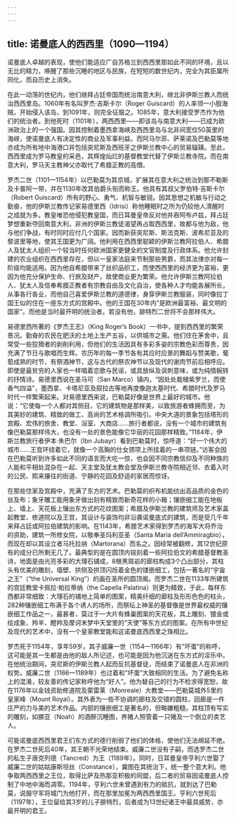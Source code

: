 ```yaml
---
---
---
```

title: 诺曼底人的西西里（1090—1194）
---




诺曼底人卓越的表现，使他们能适应广自苏格兰到西西里那如此不同的环境，且以无比的精力，唤醒了那些沉睡的地区与民族，在短短的数世纪内，完全为其臣属所同化，而自历史上消失。

在此一动荡的世纪内，他们继拜占廷帝国而统治南意大利，继北非伊斯兰教人而统治西西里岛。1060年有名叫罗杰·吉斯卡尔（Roger Guiscard）的人率领一小股海贼，开始侵入该岛，到1091年，则完全征服之。1085年，意大利接受罗杰作为他们的统治者。到他死时（1101年），两西西里——即该岛与南意大利——已成为欧洲政治上的一个强国。因其控制着墨西拿海峡及西西里岛与北非间宽仅50英里的海峡，使诺曼底人有决定性的商业及军事利益。而阿马尔菲、萨莱诺及巴勒莫等地亦成为所有地中海港口并包括突尼斯及西班牙之伊斯兰教中心的贸易辐辏。至此，西西里成为罗马教皇的采邑，其辉煌灿烂的基督教堂代替了伊斯兰教寺院。而在南意大利，罗马天主教神父亦取代了希腊正教的高僧。

罗杰二世（1101—1154年）以巴勒莫为其京城，扩展其在意大利之统治到那不勒斯及卡普阿一带，并在1130年改其伯爵头衔而称王。他具有其叔父罗伯特·吉斯卡尔（Robert Guiscard）所有的野心、勇气、机智与敏锐。因其思想之机敏与行动之勤奋，他的伊斯兰教传记家易德里西（Idrisi）称他睡眠时之所为仍较他人清醒时之成就为多。教皇唯恐他侵犯教皇国，而日耳曼皇帝反对他并吞阿布卢兹，拜占廷梦想重新夺回南意大利，非洲的伊斯兰教徒渴望再占取西西里，故都与他为敌，他与他们争战，有时同时应付几个国家。因而新获突尼斯、斯法克斯、波希尼亚及的黎波里等地，使其王国更为广阔。他利用在西西里聪颖的伊斯兰教阿拉伯人、希腊人及犹太人组织一个较当时任何欧洲国家更健全的文官制度及行政体系。他允许封建的农业组织在西西里存在，但以一皇家法庭来节制那些男爵，而其法律亦对每一阶级均能适用。因为他自希腊带来了丝织品织工，而使西西里的经济更为富裕，更因为他充分保护生命、行旅及财产，故使商业更为繁荣。他允许伊斯兰教阿拉伯人、犹太人及信奉希腊正教者有宗教自由及文化自治，使各种人才均能各展所长，从事各行各业，而他自己喜爱伊斯兰教的道德律，身穿伊斯兰教服装，同时像拉丁国王似的住在一座东方式的宫殿中。他的王国在30年内“是欧洲最富裕、最文明的国家”。而他是当时最开明的统治者。若没有他，腓特烈二世将不会那样伟大。

易德里西所著的《罗杰王志》（King Roger’s Book）一书中，提到西西里的繁荣景况。勤奋的农民在肥沃的土地上生产五谷，以供城市之需。他们住在茅舍中，且常受一些狡猾者的剥削利用，但他们的生活因具有多彩多姿的宗教色彩而尊贵，因充满了节日与歌唱而生辉。农历年的每一季节各有其应时应景的舞蹈与赞美歌，葡萄成熟的时节，有祭酒神节，这与古代的祭农神节以及现代的谢肉节前后相呼应。即使是最贫穷的人家也一样唱着恋歌与民谣，或具放纵及讽刺意味，或为纯情婉转的抒情诗。易德里西说在圣马可（San Marco）镇内，“因处处栽植紫罗兰，而使香气四溢”，墨西拿、卡塔尼亚及叙拉古等地再度像迦太基时代、希腊时代及罗马时代一样繁荣起来。对易德里西来说，巴勒莫好像是世界上最好的城市。他说：“它使每一个人都对其侧目，它的建筑物是那样美，以致旅游者蜂拥而至，为其美妙的建筑、精致的做工、高尚的艺术格调所吸引。中央大道的景象包括塔形的宫殿、宏伟的旅舍、教堂、浴室、大商店……旅行者都说，没有一个城市的建筑有像巴勒莫那样伟大，也没有一处的景色能像它华丽的花园那样精致。”1184年，伊斯兰教旅行者伊本·朱巴尔（Ibn Jubayr）看到巴勒莫时，惊呼道：“好一个伟大的城市……王宫环绕着它，就像一个高胸的仕女颈项上所挂着的一串项链。”访客会因在巴勒莫听到许多如此不同的语言而大吃一惊，也会因不同宗教信仰及不同种族的人能和平相处混杂在一起、天主堂及犹太教会堂及伊斯兰教寺院相近邻、衣着入时的公民、熙来攘往的街道、宁静的花园及舒适的家居而惊讶。

在那些住家及宫殿中，充满了东方的艺术。巴勒莫的织布机能纺出高品质的金色的丝及布；象牙雕工能用象牙做出刻有精致而新奇花样的小箱；镶嵌细工能在地板上、墙上、天花板上镶出东方式的花纹图案；希腊及伊斯兰教的建筑师及艺术家盖起教堂、修道院以及王宫，其设计与装饰均非沿袭诺曼底式的建筑，而是受几千年来拜占廷或阿拉伯建筑的影响。在1143年，希腊艺术家得到罗杰的海军大将乔治的资助，建筑一所修女院，以敬奉圣玛利亚圣（Santa Maria dell’Ammiragbio），而现在却以其设立者马托拉纳（Martorana）而名之。因经常被翻修，其12世纪原有的成分已所剩无几了。最典型的是在圆顶内铭刻着一些阿拉伯文的希腊基督教圣诗，地面是由光亮多彩的大理石铺成，8根黑斑岩的廊柱构成3个凸出部分，其柱头有优美的雕刻，墙壁、拱侧及拱顶闪烁着金色的镂嵌细工，包括一著名的“宇宙之王”（“the Universal King”）的画在圣所的圆顶阁。而罗杰二世在1133年所建筑的宫廷教堂卡佩拉·帕拉蒂纳（the Capella Palatina）则更为精致，于此，每样东西都非常细致：大理石的铺地上简单的图案，精美纤细的廊柱及形形色色的柱头，282种镶嵌细工布满于各个诱人的场所，而祭坛上神圣的基督像是世界最权威的镶嵌细工作品之一，最甚者，莫过于一大片有蜂巢图案的天花板，其上雕刻、镀金或绘成象、羚羊、瞪羚及摩诃末梦中天堂里的“天使”等东方式的图案。在所有中世纪及现代的艺术中，没有一个皇家教堂能和这诺曼底西西里之珠相比。

罗杰死于1154年，享年59岁。其子威廉一世（1154—1166年）有“坏蛋”的称呼，这可能是其一生都是由他的敌人所记述，也可能是因为他沉迷在东方式的淫乐中。在他统治期间，突尼斯的伊斯兰教人起而反抗基督徒，而结束了诺曼底人在非洲的权势。威廉二世（1166—1189年）也过着和“坏蛋”大致相同的生活。为了避免名称上的混淆，较友善的传记家称呼他为“好人”。他为替自己的行为不检求得宽恕，故在1176年以金钱资助修道院及蒙雷莱（Monreale）大教堂——巴勒莫城外5里的皇家峰（Mount Royal）。其外表为一些不协调的廊柱及交错的圆柱，回廊是一件庄严的力与美的艺术作品。内部的镶嵌细工是著名的，但略嫌粗糙。其柱顶有写实的雕刻，如挪亚（Noah）的酒醉沉睡图，养猪人照管着一只猪及一个倒立的卖艺人。

可能诺曼底西西里君王们东方式的德行削弱了他们的体格，使他们无法绵延不绝。在罗杰二世死后40年，其王朝不光荣地结束。威廉二世没有子嗣，而选罗杰二世的私生子唐克列德（Tancred）为王（1189年）。同时，日耳曼皇帝亨利六世娶了威廉二世的姑姑康斯坦丝（Constance），冀图在其统治下，统一整个意大利。他争取两西西里之王位，取得比萨及热那亚积极的同盟，后二者的贸易因诺曼底人控制了中地中海而凋零。1194年，亨利六世未曾遇到有力的抵抗，就到达了巴勒莫，说服守军将城门为他打开，而在那里加冕为两西西里国王。亨利六世死后（1197年），王位留给其3岁的儿子腓特烈，后者成为13世纪诸王中最具威势，亦最开明的君王。